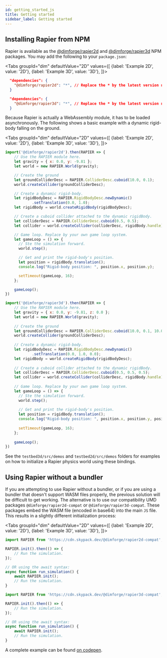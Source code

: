 ```yaml
---
id: getting_started_js
title: Getting started
sidebar_label: Getting started
---
```


## Installing Rapier from NPM
Rapier is available as the [@dimforge/rapier2d](https://www.npmjs.com/package/@dimforge/rapier2d) and
[@dimforge/rapier3d](https://www.npmjs.com/package/@dimforge/rapier3d) NPM packages. You may add the following to
your `package.json`:

<Tabs
  groupId="dim"
  defaultValue="2D"
  values={[
    {label: 'Example 2D', value: '2D'},
    {label: 'Example 3D', value: '3D'},
  ]}>
  <TabItem value="2D">

```json
  "dependencies": {
    "@dimforge/rapier2d": "*", // Replace the * by the latest version number.
  }
```

  </TabItem>
  <TabItem value="3D">

```json
  "dependencies": {
    "@dimforge/rapier3d": "*", // Replace the * by the latest version number.
  }
```

  </TabItem>
</Tabs>

Because Rapier is actually a WebAssembly module, it has to be loaded asynchronously. The following shows a basic
example with a dynamic rigid-body falling on the ground.

<Tabs
  groupId="dim"
  defaultValue="2D"
  values={[
    {label: 'Example 2D', value: '2D'},
    {label: 'Example 3D', value: '3D'},
  ]}>
  <TabItem value="2D">

```js
import('@dimforge/rapier2d').then(RAPIER => {
    // Use the RAPIER module here.
    let gravity = { x: 0.0, y: -9.81 };
    let world = new RAPIER.World(gravity);

    // Create the ground
    let groundColliderDesc = RAPIER.ColliderDesc.cuboid(10.0, 0.1);
    world.createCollider(groundColliderDesc);

    // Create a dynamic rigid-body.
    let rigidBodyDesc = RAPIER.RigidBodyDesc.newDynamic()
            .setTranslation(0.0, 1.0);
    let rigidBody = world.createRigidBody(rigidBodyDesc);

    // Create a cuboid collider attached to the dynamic rigidBody.
    let colliderDesc = RAPIER.ColliderDesc.cuboid(0.5, 0.5);
    let collider = world.createCollider(colliderDesc, rigidBody.handle);

    // Game loop. Replace by your own game loop system.
    let gameLoop = () => {
      // Ste the simulation forward.  
      world.step();

      // Get and print the rigid-body's position.
      let position = rigidBody.translation();
      console.log("Rigid-body position: ", position.x, position.y);

      setTimeout(gameLoop, 16);
    };

    gameLoop();
})
```

  </TabItem>
  <TabItem value="3D">

```js
import('@dimforge/rapier3d').then(RAPIER => {
    // Use the RAPIER module here.
    let gravity = { x: 0.0, y: -9.81, z: 0.0 };
    let world = new RAPIER.World(gravity);
  
    // Create the ground
    let groundColliderDesc = RAPIER.ColliderDesc.cuboid(10.0, 0.1, 10.0);
    world.createCollider(groundColliderDesc);
  
    // Create a dynamic rigid-body.
    let rigidBodyDesc = RAPIER.RigidBodyDesc.newDynamic()
            .setTranslation(0.0, 1.0, 0.0);
    let rigidBody = world.createRigidBody(rigidBodyDesc);
  
    // Create a cuboid collider attached to the dynamic rigidBody.
    let colliderDesc = RAPIER.ColliderDesc.cuboid(0.5, 0.5, 0.5);
    let collider = world.createCollider(colliderDesc, rigidBody.handle);
  
    // Game loop. Replace by your own game loop system.
    let gameLoop = () => {
      // Ste the simulation forward.  
      world.step();
  
      // Get and print the rigid-body's position.
      let position = rigidBody.translation();
      console.log("Rigid-body position: ", position.x, position.y, position.z);
  
      setTimeout(gameLoop, 16);
    };
  
    gameLoop();
})
```

  </TabItem>
</Tabs>

See the `testbed3d/src/demos` and `testbed2d/src/demos` folders for examples on how to initialize a Rapier physics
world using these bindings.

## Using Rapier without a bundler

If you are attempting to use Rapier without a bundler, or if you are using a bundler that doesn't support WASM
files properly, the previous solution will be difficult to get working. The alternative is to use our compatibility
UMD packages `@dimforge/rapier2d-compat` or `@dimforge/rapier3d-compat`. These packages embed the WASM file (encoded
in base64) into the main `JS` file. This results in a slightly different initialization process:

<Tabs
  groupId="dim"
  defaultValue="2D"
  values={[
    {label: 'Example 2D', value: '2D'},
    {label: 'Example 3D', value: '3D'},
  ]}>
  <TabItem value="2D">

```js
import RAPIER from 'https://cdn.skypack.dev/@dimforge/rapier2d-compat';

RAPIER.init().then(() => {
    // Run the simulation.
});

// OR using the await syntax:
async function run_simulation() {
    await RAPIER.init();
    // Run the simulation.
}
```

  </TabItem>
  <TabItem value="3D">

```js
import RAPIER from 'https://cdn.skypack.dev/@dimforge/rapier3d-compat';

RAPIER.init().then(() => {
    // Run the simulation.
});

// OR using the await syntax:
async function run_simulation() {
    await RAPIER.init();
    // Run the simulation.
}
```

  </TabItem>
</Tabs>

A complete example can be found [on codepen](https://codepen.io/sebcrozet/pen/poRQoKK).